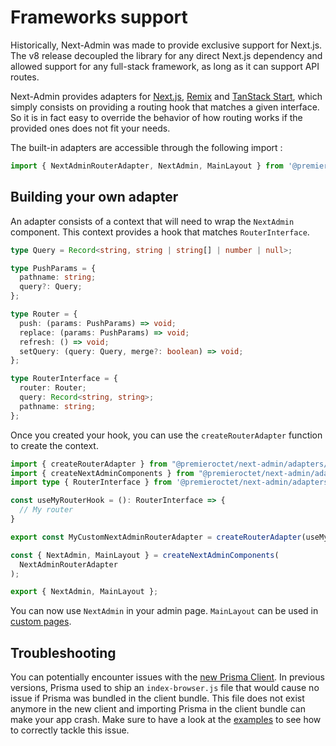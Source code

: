 # Frameworks support

Historically, Next-Admin was made to provide exclusive support for Next.js. The v8 release decoupled the library for any direct Next.js dependency and allowed support for any full-stack framework, as long as it can support API routes.

Next-Admin provides adapters for [Next.js](https://nextjs.org), [Remix](https://remix.run/) and [TanStack Start](https://tanstack.com/start), which simply consists on providing a routing hook that matches a given interface. So it is in fact easy to override the behavior of how routing works if the provided ones does not fit your needs.

The built-in adapters are accessible through the following import :

```ts
import { NextAdminRouterAdapter, NextAdmin, MainLayout } from '@premieroctet/next-admin/adapters/<your-framework>'
```

## Building your own adapter

An adapter consists of a context that will need to wrap the `NextAdmin` component. This context provides a hook that matches `RouterInterface`.

```ts
type Query = Record<string, string | string[] | number | null>;

type PushParams = {
  pathname: string;
  query?: Query;
};

type Router = {
  push: (params: PushParams) => void;
  replace: (params: PushParams) => void;
  refresh: () => void;
  setQuery: (query: Query, merge?: boolean) => void;
};

type RouterInterface = {
  router: Router;
  query: Record<string, string>;
  pathname: string;
};
```

Once you created your hook, you can use the `createRouterAdapter` function to create the context.

```ts
import { createRouterAdapter } from "@premieroctet/next-admin/adapters/context";
import { createNextAdminComponents } from "@premieroctet/next-admin/adapters/components";
import type { RouterInterface } from '@premieroctet/next-admin/adapters/types'

const useMyRouterHook = (): RouterInterface => {
  // My router
}

export const MyCustomNextAdminRouterAdapter = createRouterAdapter(useMyRouterHook)

const { NextAdmin, MainLayout } = createNextAdminComponents(
  NextAdminRouterAdapter
);

export { NextAdmin, MainLayout };
```

You can now use `NextAdmin` in your admin page. `MainLayout` can be used in [custom pages](/docs/api/options#pages).

## Troubleshooting

You can potentially encounter issues with the [new Prisma Client](https://www.prisma.io/docs/orm/prisma-schema/overview/generators#prisma-client-early-access). In previous versions, Prisma used to ship an `index-browser.js` file that would cause no issue if Prisma was bundled in the client bundle. This file does not exist anymore in the new client and importing Prisma in the client bundle can make your app crash. Make sure to have a look at the [examples](https://github.com/premieroctet/next-admin/tree/main/apps) to see how to correctly tackle this issue.

